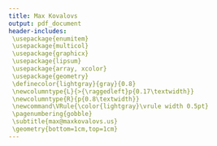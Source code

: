 ```yaml
---
title: Max Kovalovs
output: pdf_document
header-includes:
 \usepackage{enumitem}
 \usepackage{multicol}
 \usepackage{graphicx}
 \usepackage{lipsum}
 \usepackage{array, xcolor}
 \usepackage{geometry}
 \definecolor{lightgray}{gray}{0.8}
 \newcolumntype{L}{>{\raggedleft}p{0.17\textwidth}}
 \newcolumntype{R}{p{0.8\textwidth}}
 \newcommand\VRule{\color{lightgray}\vrule width 0.5pt}
 \pagenumbering{gobble}
 \subtitle{max@maxkovalovs.us}
 \geometry{bottom=1cm,top=1cm}
---
```



\section*{Education}
\begin{tabular}{L!{\VRule}R}
2018 - 2021&{\bf Imperial College London} \hfill \textit{BEng. Computing}\\
2016 - 2018&{\bf Chilwell Sixth Form} \hfill \textit{A-Levels}\\
&Mathematics (A*), physics (A*), computing (A) and further mathematics (A) A-Levels. Participated in hackathons and Olympiads.
\end{tabular}

\section*{Employement}
\begin{tabular}{L!{\VRule}R}
12 weeks in 2018&{\bf TNG Technology Consulting} \hfill \textit{Internship}\\
&Built a Python Flask web application from scratch which provided important data from legal documents to simple NLP algorithms.
\begin{itemize}
\item Created a continuous integration pipeline with Jenkins, tox and pytest.
\item Designed a normalised multi-table database schema to store document information.
\item Dockerized the application for easy deployment.
\item Developed a front end for uploading documents into the system.
\item Used Pandas to create statistic plots and to store feature data.
\item Acquired experience working in agile teams, writing good tests, presenting and talking to clients.
\end{itemize}
\end{tabular}

\section*{Projects}
\begin{tabular}{L!{\VRule}R}
2017&{\bf Pool Game}\hfill \textit{github.com/max-kov/pool}\\
&A 2d top-down pool game written in python.
\begin{itemize}
\item Realistic ball collisions based on Newtonian mechanics
\item Code analysis and testing pipelines with CodeClimate and TravisCI.
\item Custom 3d ball rendering
\end{itemize}\\
2018&{\bf The Archived}\hfill \textit{maxkovalovs.us}\\
&A minimal blog website.
\begin{itemize}
\item Written in RMarkdown (Blogdown)
\item Seamless compilation and deployment with TravisCI
\item Hosted on GitHubPages
\end{itemize}
\end{tabular}

\section*{Extra-curricular}
\begin{tabular}{L!{\VRule}R}
2013 - 2016&{\bf Progmaistars}\hfill \textit{Computer science school}\\
&\begin{itemize}
\item Took several programming courses at Progmeistars, where I learned the basics of programming. I did courses on graphics, OOP, algorithms and others.
\item Was a part of a junior IOI team. We participated in many solo and team events. To prepare for olympiads we had weekly lessons where we've covered computer science topics like big O notation, sorting algorithms and trees.
\end{itemize}\\
1 week in 2017&{\bf Nottingham Trent University}\hfill \textit{Experience}\\
&Spent a week with PhD students developing a VR model of Nottingham. The model was made in unity engine and I was working on vehicle movement.
\end{tabular}
